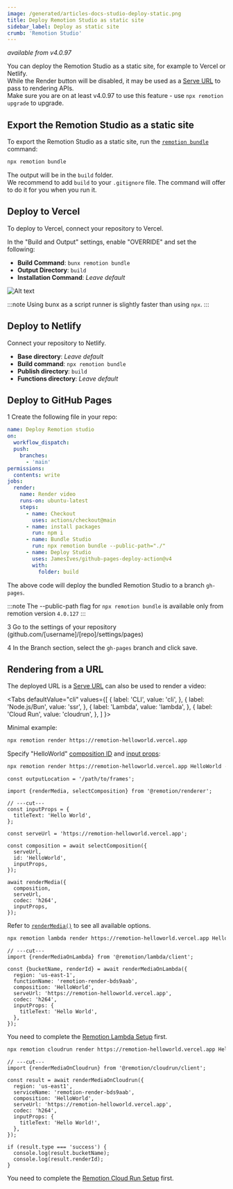 ```yaml
---
image: /generated/articles-docs-studio-deploy-static.png
title: Deploy Remotion Studio as static site
sidebar_label: Deploy as static site
crumb: 'Remotion Studio'
---
```


_available from v4.0.97_


You can deploy the Remotion Studio as a static site, for example to Vercel or Netlify.  
While the Render button will be disabled, it may be used as a [Serve URL](/docs/terminology/serve-url) to pass to rendering APIs.  
Make sure you are on at least v4.0.97 to use this feature - use `npx remotion upgrade` to upgrade.

## Export the Remotion Studio as a static site

To export the Remotion Studio as a static site, run the [`remotion bundle`](/docs/cli/bundle) command:

```bash
npx remotion bundle
```

The output will be in the `build` folder.  
We recommend to add `build` to your `.gitignore` file. The command will offer to do it for you when you run it.

## Deploy to Vercel

To deploy to Vercel, connect your repository to Vercel.

In the "Build and Output" settings, enable "OVERRIDE" and set the following:

- **Build Command**: `bunx remotion bundle`
- **Output Directory**: `build`
- **Installation Command**: _Leave default_

![Alt text](https://github.com/remotion-dev/remotion/assets/86873911/ac38e1fb-0c95-4f64-b2b9-b72b90d69f22)

:::note
Using bunx as a script runner is slightly faster than using `npx`.
:::

## Deploy to Netlify

Connect your repository to Netlify.

- **Base directory**: _Leave default_
- **Build command**: `npx remotion bundle`
- **Publish directory**: `build`
- **Functions directory**: _Leave default_

## Deploy to GitHub Pages

<Step>1</Step> Create the following file in your repo:

```yaml title=".github/workflows/deploy-studio.yml"
name: Deploy Remotion studio
on:
  workflow_dispatch:
  push:
    branches:
      - 'main'
permissions:
  contents: write
jobs:
  render:
    name: Render video
    runs-on: ubuntu-latest
    steps:
      - name: Checkout
        uses: actions/checkout@main
      - name: install packages
        run: npm i
      - name: Bundle Studio
        run: npx remotion bundle --public-path="./"
      - name: Deploy Studio
        uses: JamesIves/github-pages-deploy-action@v4
        with:
          folder: build
```

The above code will deploy the bundled Remotion Studio to a branch `gh-pages`.

:::note
The --public-path flag for `npx remotion bundle` is available only from remotion version `4.0.127`
:::

<Step>3</Step> Go to the settings of your repository (github.com/[username]/[repo]/settings/pages) <br />

<Step>4</Step> In the Branch section, select the <code>gh-pages</code> branch and click save.

## Rendering from a URL

The deployed URL is a [Serve URL](/docs/terminology/serve-url) can also be used to render a video:

<Tabs
defaultValue="cli"
values={[
{ label: 'CLI', value: 'cli', },
{ label: 'Node.js/Bun', value: 'ssr', },
{ label: 'Lambda', value: 'lambda', },
{ label: 'Cloud Run', value: 'cloudrun', },
]
}>
<TabItem value="cli">

Minimal example:

```bash
npx remotion render https://remotion-helloworld.vercel.app
```

Specify "HelloWorld" [composition ID](/docs/terminology/composition#composition-id) and [input props](/docs/terminology/input-props):

```bash
npx remotion render https://remotion-helloworld.vercel.app HelloWorld --props '{"titleText":"Hello World"}'
```

  </TabItem>
<TabItem value="ssr">

```tsx twoslash title="render.mjs"
const outputLocation = '/path/to/frames';

import {renderMedia, selectComposition} from '@remotion/renderer';

// ---cut---
const inputProps = {
  titleText: 'Hello World',
};

const serveUrl = 'https://remotion-helloworld.vercel.app';

const composition = await selectComposition({
  serveUrl,
  id: 'HelloWorld',
  inputProps,
});

await renderMedia({
  composition,
  serveUrl,
  codec: 'h264',
  inputProps,
});
```

Refer to [`renderMedia()`](/docs/renderer/render-media) to see all available options.

  </TabItem>

  <TabItem value="lambda">

```bash title="CLI"
npx remotion lambda render https://remotion-helloworld.vercel.app HelloWorld --props '{"titleText":"Hello World"}'
```

```tsx twoslash title="Node.js/Bun"
// ---cut---
import {renderMediaOnLambda} from '@remotion/lambda/client';

const {bucketName, renderId} = await renderMediaOnLambda({
  region: 'us-east-1',
  functionName: 'remotion-render-bds9aab',
  composition: 'HelloWorld',
  serveUrl: 'https://remotion-helloworld.vercel.app',
  codec: 'h264',
  inputProps: {
    titleText: 'Hello World',
  },
});
```

You need to complete the [Remotion Lambda Setup](/docs/lambda/setup) first.

  </TabItem>

  <TabItem value="cloudrun">

```bash title="CLI"
npx remotion cloudrun render https://remotion-helloworld.vercel.app HelloWorld --props '{"titleText":"Hello World"}'
```

```tsx twoslash title="Node.js/Bun"
// ---cut---
import {renderMediaOnCloudrun} from '@remotion/cloudrun/client';

const result = await renderMediaOnCloudrun({
  region: 'us-east1',
  serviceName: 'remotion-render-bds9aab',
  composition: 'HelloWorld',
  serveUrl: 'https://remotion-helloworld.vercel.app',
  codec: 'h264',
  inputProps: {
    titleText: 'Hello World!',
  },
});

if (result.type === 'success') {
  console.log(result.bucketName);
  console.log(result.renderId);
}
```

You need to complete the [Remotion Cloud Run Setup](/docs/cloudrun) first.

  </TabItem>
</Tabs>
